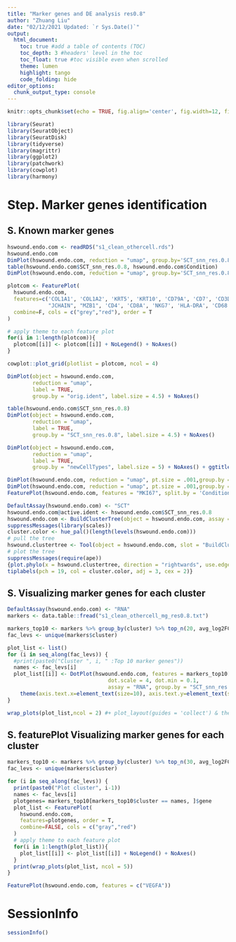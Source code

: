 ```yaml
---
title: "Marker genes and DE analysis res0.8"
author: "Zhuang Liu"
date: "02/12/2021 Updated: `r Sys.Date()`"
output:
  html_document:
    toc: true #add a table of contents (TOC)
    toc_depth: 3 #headers' level in the toc
    toc_float: true #toc visible even when scrolled
    theme: lumen
    highlight: tango
    code_folding: hide
editor_options: 
  chunk_output_type: console
---
```


```r
knitr::opts_chunk$set(echo = TRUE, fig.align='center', fig.width=12, fig.height = 8, warning=FALSE, message=FALSE)
```

```r
library(Seurat)
library(SeuratObject)
library(SeuratDisk)
library(tidyverse)
library(magrittr)
library(ggplot2)
library(patchwork)
library(cowplot)
library(harmony)
```

####################################################
# Step. Marker genes identification
####################################################
## S. Known marker genes
```r
hswound.endo.com <- readRDS("s1_clean_othercell.rds")
hswound.endo.com
DimPlot(hswound.endo.com, reduction = "umap", group.by='SCT_snn_res.0.8', label=TRUE, label.size = 6, split.by = "Condition") + NoAxes()
table(hswound.endo.com$SCT_snn_res.0.8, hswound.endo.com$Condition)
DimPlot(hswound.endo.com, reduction = "umap", group.by='SCT_snn_res.0.8', label=TRUE, label.size = 6) + FeaturePlot(hswound.endo.com, features = "MKI67", split.by = 'Condition', order = T, combine = F)

```

```r
plotcom <- FeaturePlot(
  hswound.endo.com,
  features=c('COL1A1', 'COL1A2', 'KRT5', 'KRT10', 'CD79A', 'CD7', 'CD3D', 
             "JCHAIN", "MZB1", 'CD4', 'CD8A', 'NKG7', 'HLA-DRA', 'CD68', 'CD163','PECAM1', "PMEL"), 
  combine=F, cols = c("grey","red"), order = T
)

# apply theme to each feature plot
for(i in 1:length(plotcom)){
  plotcom[[i]] <- plotcom[[i]] + NoLegend() + NoAxes()
}

cowplot::plot_grid(plotlist = plotcom, ncol = 4)
```

```r
DimPlot(object = hswound.endo.com, 
        reduction = "umap", 
        label = TRUE, 
        group.by = "orig.ident", label.size = 4.5) + NoAxes() 

table(hswound.endo.com$SCT_snn_res.0.8)
DimPlot(object = hswound.endo.com, 
        reduction = "umap", 
        label = TRUE, 
        group.by = "SCT_snn_res.0.8", label.size = 4.5) + NoAxes() 

DimPlot(object = hswound.endo.com, 
        reduction = "umap", 
        label = TRUE, 
        group.by = "newCellTypes", label.size = 5) + NoAxes() + ggtitle("")
```

```r
DimPlot(hswound.endo.com, reduction = "umap", pt.size = .001,group.by = "SCT_snn_res.0.8", split.by = 'Condition', ncol = 4, label = F) + NoLegend()+ ggtitle("")
DimPlot(hswound.endo.com, reduction = "umap", pt.size = .001,group.by = "newCellTypes", split.by = 'Condition', ncol = 4, label = F) + NoLegend()+ ggtitle("")
FeaturePlot(hswound.endo.com, features = "MKI67", split.by = 'Condition', order = T)
```

```r
DefaultAssay(hswound.endo.com) <- "SCT"
hswound.endo.com@active.ident <- hswound.endo.com$SCT_snn_res.0.8
hswound.endo.com <- BuildClusterTree(object = hswound.endo.com, assay = "SCT", slot = "scale.data")
suppressMessages(library(scales))
cluster.color <- hue_pal()(length(levels(hswound.endo.com)))
# pull the tree
hswound.clustertree <- Tool(object = hswound.endo.com, slot = "BuildClusterTree")
# plot the tree
suppressMessages(require(ape))
{plot.phylo(x = hswound.clustertree, direction = "rightwards", use.edge.length = TRUE, font = 4, tip.color = cluster.color, edge.width = 2, label.offset = 5, no.margin = TRUE)
tiplabels(pch = 19, col = cluster.color, adj = 3, cex = 2)}
```

## S. Visualizing marker genes for each cluster
```r
DefaultAssay(hswound.endo.com) <- "RNA"
markers <- data.table::fread("s1_clean_othercell_mg_res0.8.txt")

markers_top10 <- markers %>% group_by(cluster) %>% top_n(20, avg_log2FC)
fac_levs <- unique(markers$cluster)

plot_list <- list()
for (i in seq_along(fac_levs)) {
  #print(paste0("Cluster ", i, " :Top 10 marker genes"))
  names <- fac_levs[i]
  plot_list[[i]] <- DotPlot(hswound.endo.com, features = markers_top10[markers_top10$cluster == names, ]$gene, col.max = 5, col.min = 0, 
                                dot.scale = 4, dot.min = 0.1,
                                assay = "RNA", group.by = "SCT_snn_res.0.8") + RotatedAxis() + coord_flip() + xlab("Marker genes") + ylab("") +
    theme(axis.text.x=element_text(size=10), axis.text.y=element_text(size=10)) + ggtitle(label = names)
}

wrap_plots(plot_list,ncol = 2) #+ plot_layout(guides = 'collect') & theme(legend.position = 'right')
```

## S. featurePlot Visualizing marker genes for each cluster
```r
markers_top10 <- markers %>% group_by(cluster) %>% top_n(30, avg_log2FC)
fac_levs <- unique(markers$cluster)

for (i in seq_along(fac_levs)) {
  print(paste0("Plot cluster", i-1))
  names <- fac_levs[i]
  plotgenes= markers_top10[markers_top10$cluster == names, ]$gene
  plot_list <- FeaturePlot(
    hswound.endo.com,
    features=plotgenes, order = T,
    combine=FALSE, cols = c("gray","red")
  )
  # apply theme to each feature plot
  for(i in 1:length(plot_list)){
    plot_list[[i]] <- plot_list[[i]] + NoLegend() + NoAxes()
  }
  print(wrap_plots(plot_list, ncol = 5))
}
```

```r
FeaturePlot(hswound.endo.com, features = c("VEGFA"))
```

# SessionInfo
```r
sessionInfo()
```
